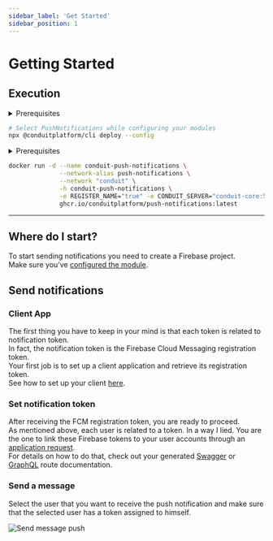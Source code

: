 ```yaml
---
sidebar_label: 'Get Started'
sidebar_position: 1
---
```



# Getting Started

## Execution

<Tabs>
<TabItem value="cli" label="CLI">
<details><summary>Prerequisites</summary>

``` bash
sudo npm install -g @conduitplatform/cli
```
</details>

``` bash
# Select PushNotifications while configuring your modules
npx @conduitplatform/cli deploy --config
```
</TabItem>

<TabItem value="docker" label="Docker">
<details><summary>Prerequisites</summary>

``` bash
# Set up the Container Network
docker network create conduit

# Start Redis
docker run -d --name conduit-redis \
              --network-alias redis \
              --network "conduit" \
              -h conduit-redis \
              -p 6379:6379 \
              docker.io/library/redis:latest

# Start Conduit
docker run -d --name conduit-core \
              --network-alias conduit \
              --network "conduit" \
              -h conduit-core \
              -p 55152:55152 -p 3030:3030 -p 3031:3031 \
              -e REDIS_HOST="conduit-redis" -e REDIS_PORT="6379" \
              ghcr.io/conduitplatform/conduit:latest

# Start MongoDB
docker run -d --name conduit-mongo \
              --network-alias mongo \
              --network "conduit" \
              -h conduit-mongo \
              -p 27017:27017 \
              docker.io/library/mongo:latest

# Start Database
docker run -d --name conduit-database \
              --network-alias database \
              --network "conduit" \
              -h conduit-database \
              -e REGISTER_NAME="true" -e CONDUIT_SERVER="conduit-core:55152" \
              -e DB_TYPE="mongodb" \
              -e DB_CONN_URI="mongodb://conduit-mongo:27017" \
              ghcr.io/conduitplatform/database:latest
# Start Router
docker run -d --name conduit-router \
              --network-alias router \
              --network "conduit" \
              -h conduit-router \
              -p 3000:3000 -p 3001:3001 \
              -e REGISTER_NAME="true" -e CONDUIT_SERVER="conduit-core:55152" \
              ghcr.io/conduitplatform/router:latest
```
</details>

``` bash
docker run -d --name conduit-push-notifications \
              --network-alias push-notifications \
              --network "conduit" \
              -h conduit-push-notifications \
              -e REGISTER_NAME="true" -e CONDUIT_SERVER="conduit-core:55152" \
              ghcr.io/conduitplatform/push-notifications:latest
```
</TabItem>
</Tabs>

-------------------------------------------------

## Where do I start?

To start sending notifications you need to create a Firebase project.<br />
Make sure you've [configured the module](./config).

## Send notifications

### Client App

The first thing you have to keep in your mind is that each token is related to notification token.<br />
In fact, the notification token is the Firebase Cloud Messaging registration token.<br />
Your first job is to set up a client application and retrieve its registration token.<br />
See how to set up your client [here](https://firebase.google.com/docs/cloud-messaging/js/client).

### Set notification token

After receiving the FCM registration token, you are ready to proceed.<br />
As mentioned above, each user is related to a token. In a way I lied.
You are the one to link these Firebase tokens to your user accounts through an [application request](../router#request-types-app).<br />
For details on how to do that, check out your generated [Swagger](../router/rest#swagger) or [GraphQL](../router/graphql) route documentation.

### Send a message

Select the user that you want to receive the push notification and make sure that the selected user has a token assigned to himself.

![Send message push](/img/modules/push-notifications/admin/send_notification.png)
